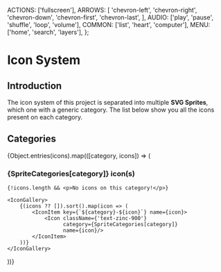 

  ACTIONS: ['fullscreen'],
  ARROWS: [
    'chevron-left',
    'chevron-right',
    'chevron-down',
    'chevron-first',
    'chevron-last',
  ],
  AUDIO: ['play', 'pause', 'shuffle', 'loop', 'volume'],
  COMMON: ['list', 'heart', 'computer'],
  MENU: ['home', 'search', 'layers'],
};

<Meta title="Foundation/Icon System" />

# Icon System

## Introduction

The icon system of this project is separated into multiple **SVG Sprites**, which one with a generic category. The list below show you all the icons present on each category.

## Categories

{Object.entries(icons).map(([category, icons]) => (

<section>
    <h3><strong className={'capitalize'}>{SpriteCategories[category]}</strong> icon(s)</h3>

    {!icons.length && <p>No icons on this category!</p>}

    <IconGallery>
        {(icons ?? []).sort().map(icon => (
            <IconItem key={`${category}-${icon}`} name={icon}>
                <Icon className={'text-zinc-900'}
                      category={SpriteCategories[category]}
                      name={icon}/>
            </IconItem>
        ))}
    </IconGallery>

</section>
))}

